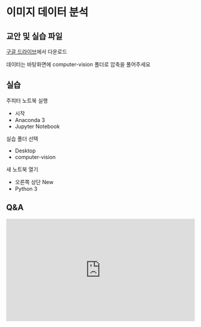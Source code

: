 # 이미지 데이터 분석

## 교안 및 실습 파일

[구글 드라이브](https://drive.google.com/drive/u/1/folders/1lqaiJRm7DU8MoWMZCs9U3UKTOHVymRDv)에서 다운로드

데이터는 바탕화면에 computer-vision 폴더로 압축을 풀어주세요

## 실습

주피터 노트북 실행
- 시작
- Anaconda 3
- Jupyter Notebook

실습 폴더 선택
- Desktop
- computer-vision

새 노트북 열기
- 오른쪽 상단 New
- Python 3

## Q&A
<iframe src="https://tally.so/embed/wbOOKg?alignLeft=1&hideTitle=1&transparentBackground=1&dynamicHeight=0" loading="lazy" width="100%" height="274" frameborder="0" marginheight="0" marginwidth="0" title="Q&A"></iframe>
